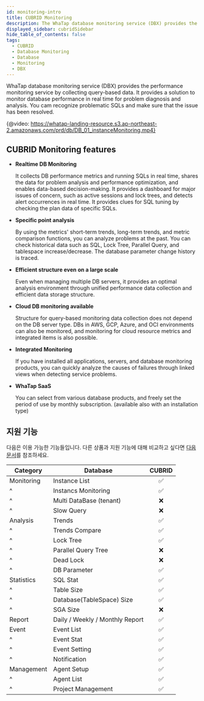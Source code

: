 ```yaml
---
id: monitoring-intro
title: CUBRID Monitoring
description: The WhaTap database monitoring service (DBX) provides the performance monitoring service by collecting data based on queries.
displayed_sidebar: cubridSidebar
hide_table_of_contents: false
tags:
  - CUBRID
  - Database Monitoring
  - Database
  - Monitoring
  - DBX
---
```


WhaTap database monitoring service (DBX) provides the performance monitoring service by collecting query-based data. It provides a solution to monitor database performance in real time for problem diagnosis and analysis. You cam recognize problematic SQLs and make sure that the issue has been resolved.

{@video: https://whatap-landing-resource.s3.ap-northeast-2.amazonaws.com/prd/db/DB_01_instanceMonitoring.mp4}

## CUBRID Monitoring features

-   **Realtime DB Monitoring**

    It collects DB performance metrics and running SQLs in real time, shares the data for problem analysis and performance optimization, and enables data-based decision-making. It provides a dashboard for major issues of concern, such as active sessions and lock trees, and detects alert occurrences in real time. It provides clues for SQL tuning by checking the plan data of specific SQLs.

-   **Specific point analysis**

    By using the metrics' short-term trends, long-term trends, and metric comparison functions, you can analyze problems at the past. You can check historical data such as SQL, Lock Tree, Parallel Query, and tablespace increase/decrease. The database parameter change history is traced.

-   **Efficient structure even on a large scale**

    Even when managing multiple DB servers, it provides an optimal analysis environment through unified performance data collection and efficient data storage structure.

-   **Cloud DB monitoring available**

    Structure for query-based monitoring data collection does not depend on the DB server type. DBs in AWS, GCP, Azure, and OCI environments can also be monitored, and monitoring for cloud resource metrics and integrated items is also possible.

-   **Integrated Monitoring**

    If you have installed all applications, servers, and database monitoring products, you can quickly analyze the causes of failures through linked views when detecting service problems.

-   **WhaTap SaaS**

    You can select from various database products, and freely set the period of use by monthly subscription. (available also with an installation type)

## 지원 기능

다음은 이용 가능한 기능들입니다. 다른 상품과 지원 기능에 대해 비교하고 싶다면 [다음 문서](../support-env#compare-db)를 참조하세요.

| Category   | Database                        |              CUBRID             |
| ---------- | ------------------------------- | :-----------------------------: |
| Monitoring | Instance List                   | <span class='emoji-ok'>✅</span> |
| ^          | Instancs Monitoring             | <span class='emoji-ok'>✅</span> |
| ^          | Multi DataBase (tenant)         | <span class='emoji-no'>❌</span> |
| ^          | Slow Query                      | <span class='emoji-no'>❌</span> |
| Analysis   | Trends                          | <span class='emoji-ok'>✅</span> |
| ^          | Trends Compare                  | <span class='emoji-ok'>✅</span> |
| ^          | Lock Tree                       | <span class='emoji-ok'>✅</span> |
| ^          | Parallel Query Tree             | <span class='emoji-no'>❌</span> |
| ^          | Dead Lock                       | <span class='emoji-no'>❌</span> |
| ^          | DB Parameter                    | <span class='emoji-ok'>✅</span> |
| Statistics | SQL Stat                        | <span class='emoji-ok'>✅</span> |
| ^          | Table Size                      | <span class='emoji-ok'>✅</span> |
| ^          | Database(TableSpace) Size       | <span class='emoji-ok'>✅</span> |
| ^          | SGA Size                        | <span class='emoji-no'>❌</span> |
| Report     | Daily / Weekly / Monthly Report | <span class='emoji-ok'>✅</span> |
| Event      | Event List                      | <span class='emoji-ok'>✅</span> |
| ^          | Event Stat                      | <span class='emoji-ok'>✅</span> |
| ^          | Event Setting                   | <span class='emoji-ok'>✅</span> |
| ^          | Notification                    | <span class='emoji-ok'>✅</span> |
| Management | Agent Setup                     | <span class='emoji-ok'>✅</span> |
| ^          | Agent List                      | <span class='emoji-ok'>✅</span> |
| ^          | Project Management              | <span class='emoji-ok'>✅</span> |
